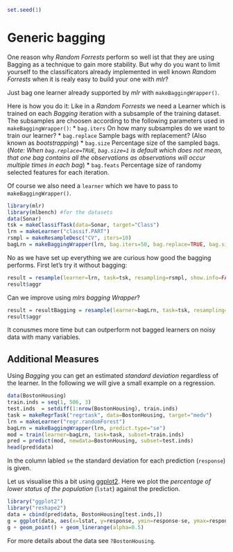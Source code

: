 ```r
set.seed(1)
```

Generic bagging
========================================================

One reason why *Random Forrests* perform so well ist that they are using Bagging as a technique to gain more stability.
But why do you want to limit yourself to the classificators already implemented in well known *Random Forrests* when it is realy easy to build your one with *mlr*?

Just bag one learner already supported by *mlr* with `makeBaggingWrapper()`.

Here is how you do it:
Like in a *Random Forrests* we need a Learner which is trained on each *Bagging* iteration with a subsample of the training dataset.
The subsamples are choosen according to the following parameters used in `makeBaggingWrapper()`:
* `bag.iters` On how many subsamples do we want to train our learner?
* `bag.replace` Sample bags with replacement? (Also known as *bootstrapping*)
* `bag.size` Percentage size of the sampled bags. (*Note: When `bag.replace=TRUE`, `bag.size=1` is default which does not mean, that one bag contains all the observations as observations will occur multiple times in each bag*)
* `bag.feats` Percentage size of randomy selected features for each iteration. 

Of course we also need a `learner` which we have to pass to `makeBaggingWrapper()`.

```r
library(mlr)
library(mlbench) #for the datasets
data(Sonar)
tsk = makeClassifTask(data=Sonar, target="Class")
lrn = makeLearner("classif.PART")
rsmpl = makeResampleDesc("CV", iters=10)
bagLrn = makeBaggingWrapper(lrn, bag.iters=50, bag.replace=TRUE, bag.size=0.8, bag.feats=3/4, predict.type="prob")
```
No as we have set up everything we are curious how good the bagging performs.
First let's try it without bagging:
```r
result = resample(learner=lrn, task=tsk, resampling=rsmpl, show.info=FALSE)
result$aggr
```
Can we improve using *mlrs bagging Wrapper*?
```r
result = resultBagging = resample(learner=bagLrn, task=tsk, resampling=rsmpl, show.info=FALSE)
result$aggr
```
It conusmes more time but can outperform not bagged learners on noisy data with many variables.



Additional Measures
-------------------
Using *Bagging* you can get an estimated *standard deviation* regardless of the learner.
In the following we will give a small example on a regression.

```r
data(BostonHousing)
train.inds = seq(1, 506, 3)
test.inds  = setdiff(1:nrow(BostonHousing), train.inds)
task = makeRegrTask("regrtask", data=BostonHousing, target="medv") 
lrn = makeLearner("regr.randomForest")
bagLrn = makeBaggingWrapper(lrn, predict.type="se")
mod = train(learner=bagLrn, task=task, subset=train.inds)
pred = predict(mod, newdata=BostonHousing, subset=test.inds)
head(pred$data)
```
In the column labled `se` the standard deviation for each prediction (`response`) is given.

Let us visualise this a bit using [ggplot2](http://ggplot2.org/).
Here we plot the *percentage of lower status of the population* (`lstat`) against the prediction.
```r
library("ggplot2")
library("reshape2")
data = cbind(pred$data, BostonHousing[test.inds,])
g = ggplot(data, aes(x=lstat, y=response, ymin=response-se, ymax=response+se, col=age))
g + geom_point() + geom_linerange(alpha=0.5)
```
For more details about the data see `?BostonHousing`.

